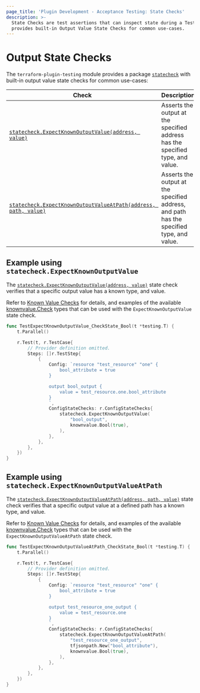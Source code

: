 ```yaml
---
page_title: 'Plugin Development - Acceptance Testing: State Checks'
description: >-
  State Checks are test assertions that can inspect state during a TestStep. The testing module
  provides built-in Output Value State Checks for common use-cases.
---
```


# Output State Checks

The `terraform-plugin-testing` module provides a package [`statecheck`](https://pkg.go.dev/github.com/hashicorp/terraform-plugin-testing/statecheck) with built-in output value state checks for common use-cases:

| Check                                                                                                                                                                       | Description                                                                              |
|-----------------------------------------------------------------------------------------------------------------------------------------------------------------------------|------------------------------------------------------------------------------------------|
| [`statecheck.ExpectKnownOutputValue(address, value)`](https://pkg.go.dev/github.com/hashicorp/terraform-plugin-testing/statecheck#ExpectKnownOutputValue)                   | Asserts the output at the specified address has the specified type, and value.           |
| [`statecheck.ExpectKnownOutputValueAtPath(address, path, value)`](https://pkg.go.dev/github.com/hashicorp/terraform-plugin-testing/statecheck#ExpectKnownOutputValueAtPath) | Asserts the output at the specified address, and path has the specified type, and value. |

## Example using `statecheck.ExpectKnownOutputValue`

The [`statecheck.ExpectKnownOutputValue(address, value)`](https://pkg.go.dev/github.com/hashicorp/terraform-plugin-testing/statecheck#ExpectKnownOutputValue) state check verifies that a specific output value has a known type, and value.

Refer to [Known Value Checks](/terraform/plugin/testing/acceptance-tests/known-value-checks) for details, and examples of the available [knownvalue.Check](https://pkg.go.dev/github.com/hashicorp/terraform-plugin-testing/knownvalue#Check) types that can be used with the `ExpectKnownOutputValue` state check.

```go
func TestExpectKnownOutputValue_CheckState_Bool(t *testing.T) {
	t.Parallel()

	r.Test(t, r.TestCase{
		// Provider definition omitted.
		Steps: []r.TestStep{
			{
				Config: `resource "test_resource" "one" {
					bool_attribute = true
				}

				output bool_output {
					value = test_resource.one.bool_attribute
				}
				`,
				ConfigStateChecks: r.ConfigStateChecks{
					statecheck.ExpectKnownOutputValue(
						"bool_output",
						knownvalue.Bool(true),
					),
				},
			},
		},
	})
}
```

## Example using `statecheck.ExpectKnownOutputValueAtPath`

The [`statecheck.ExpectKnownOutputValueAtPath(address, path, value)`](https://pkg.go.dev/github.com/hashicorp/terraform-plugin-testing/statecheck#ExpectKnownOutputValueAtPath) state check verifies that a specific output value at a defined path has a known type, and value.

Refer to [Known Value Checks](/terraform/plugin/testing/acceptance-tests/known-value-checks) for details, and examples of the available [knownvalue.Check](https://pkg.go.dev/github.com/hashicorp/terraform-plugin-testing/knownvalue#Check) types that can be used with the `ExpectKnownOutputValueAtPath` state check.

```go
func TestExpectKnownOutputValueAtPath_CheckState_Bool(t *testing.T) {
	t.Parallel()

	r.Test(t, r.TestCase{
		// Provider definition omitted.
		Steps: []r.TestStep{
			{
				Config: `resource "test_resource" "one" {
					bool_attribute = true
				}

				output test_resource_one_output {
					value = test_resource.one
				}
				`,
				ConfigStateChecks: r.ConfigStateChecks{
					statecheck.ExpectKnownOutputValueAtPath(
						"test_resource_one_output",
						tfjsonpath.New("bool_attribute"),
						knownvalue.Bool(true),
					),
				},
			},
		},
	})
}
```
